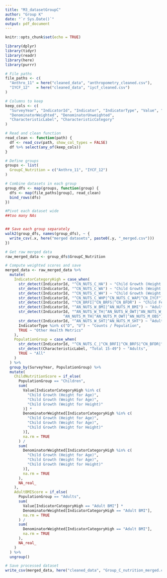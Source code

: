 ```yaml
---
title: "M3_datasetGroupC"
author: "Group K"
date: "`r Sys.Date()`"
output: pdf_document
---
```


```r
knitr::opts_chunk$set(echo = TRUE)
```

```r
library(dplyr)
library(tidyr)
library(readr)
library(here)
library(purrr)

```

```r
# File paths
file_paths <- c(
  "Anthro_11" = here("cleaned_data", "anthropometry_cleaned.csv"),
  "IYCF_12"   = here("cleaned_data", "iycf_cleaned.csv")
)

# Columns to keep
keep_cols <- c(
  "SurveyYear", "IndicatorId", "Indicator", "IndicatorType", "Value", "Value_zscore",
  "DenominatorWeighted", "DenominatorUnweighted",
  "CharacteristicLabel", "CharacteristicCategory"
)

# Read and clean function
read_clean <- function(path) {
  df <- read_csv(path, show_col_types = FALSE)
  df %>% select(any_of(keep_cols))
}

# Define groups
groups <- list(
  GroupC_Nutrition = c("Anthro_11", "IYCF_12")
)

# Combine datasets in each group
group_dfs <- map(groups, function(group) {
  dfs <- map(file_paths[group], read_clean)
  bind_rows(dfs)
})
```

```r
#Pivot each dataset wide
##too many NAs



```

```r

## Save each group separately
walk2(group_dfs, names(group_dfs), ~ {
  write_csv(.x, here("merged datasets", paste0(.y, "_merged.csv")))
})

# Get raw merged data
raw_merged_data <- group_dfs$GroupC_Nutrition

```

```r
# Compute weighted scores and save
merged_data <- raw_merged_data %>%
  mutate(
    IndicatorCategoryHigh = case_when(
      str_detect(IndicatorId, "^CN_NUTS_C_HA") ~ "Child Growth (Height for Age)",
      str_detect(IndicatorId, "^CN_NUTS_C_WA") ~ "Child Growth (Weight for Age)",
      str_detect(IndicatorId, "^CN_NUTS_C_WH") ~ "Child Growth (Weight for Height)",
      str_detect(IndicatorId, "^CN_NUTS_C_WHP|^CN_NUTS_C_WAP|^CN_IYCF") ~ "Child Nutrition / Feeding Practices",
      str_detect(IndicatorId, "^CN_BRFI|^CN_BRFS|^CN_BFDR") ~ "Child Feeding & Breastfeeding",
      str_detect(IndicatorId, "^AN_NUTS_W_BMI|^AN_NUTS_M_BMI") ~ "Adult BMI",
      str_detect(IndicatorId, "^AN_NUTS_W_TH|^AN_NUTS_W_OWT|^AN_NUTS_W_OBS|
                          ^AN_NUTS_M_TH|^AN_NUTS_M_OWT|^AN_NUTS_M_OBS") ~ "Adult Nutrition Status",
      str_detect(IndicatorId, "^AN_NUTS_W_SHT|^AN_NUTS_M_SHT") ~ "Adult Height",
      IndicatorType %in% c("D", "U") ~ "Counts / Population",
      TRUE ~ "Other Health Metrics"
    ),
    PopulationGroup = case_when(
      str_detect(IndicatorId, "^CN_NUTS_C_|^CN_BRFI|^CN_BRFS|^CN_BFDR|^CN_IYCF") ~ "Children",
      str_detect(CharacteristicLabel, "Total 15-49") ~ "Adults",
      TRUE ~ "All"
    )
  ) %>%
  group_by(SurveyYear, PopulationGroup) %>%
  mutate(
    ChildNutritionScore = if_else(
      PopulationGroup == "Children",
      sum(
        Value[IndicatorCategoryHigh %in% c(
          "Child Growth (Height for Age)",
          "Child Growth (Weight for Age)",
          "Child Growth (Weight for Height)"
        )] *
        DenominatorWeighted[IndicatorCategoryHigh %in% c(
          "Child Growth (Height for Age)",
          "Child Growth (Weight for Age)",
          "Child Growth (Weight for Height)"
        )],
        na.rm = TRUE
      ) /
      sum(
        DenominatorWeighted[IndicatorCategoryHigh %in% c(
          "Child Growth (Height for Age)",
          "Child Growth (Weight for Age)",
          "Child Growth (Weight for Height)"
        )],
        na.rm = TRUE
      ),
      NA_real_
    ),
    AdultBMIScore = if_else(
      PopulationGroup == "Adults",
      sum(
        Value[IndicatorCategoryHigh == "Adult BMI"] *
        DenominatorWeighted[IndicatorCategoryHigh == "Adult BMI"],
        na.rm = TRUE
      ) /
      sum(
        DenominatorWeighted[IndicatorCategoryHigh == "Adult BMI"],
        na.rm = TRUE
      ),
      NA_real_
    )
  ) %>%
  ungroup()

# Save processed dataset
write_csv(merged_data, here("cleaned_data", "Group_C_nutrition_merged.csv"))

```
